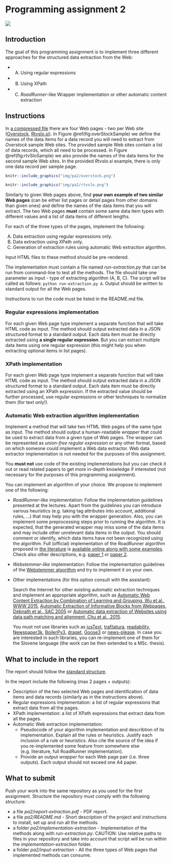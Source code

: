 # Programming assignment 2 {#PA2}

<img src="img/book/spider-01.png" />

## Introduction

The goal of this programming assignment is to implement three different approaches for the structured data extraction from the Web:

* (A) Using regular expressions
* (B) Using XPath
* (C) *RoadRunner*-like Wrapper implementation or other automatic content extraction

## Instructions

In [a compressed file](data/pa2/WebPages.zip) there are four Web pages - two per Web site ([Overstock](https://www.overstock.com/), [Rtvslo.si](https://www.rtvslo.si/)). In Figure \@ref(fig:overStockSample) we define the names of the data items for a data record you will need to extract from *Overstock* sample Web sites. The provided sample Web sites contain a list of data records, which all need to be processed. In Figure \@ref(fig:rtvSloSample) we also provide the names of the data items for the second sample Web sites. In the provided *Rtvslo.si* example, there is only one data record per sample page.

```r
knitr::include_graphics("img/pa2/overstock.png")
```

```r
knitr::include_graphics("img/pa2/rtvslo.png")
```

Similarly to given Web pages above, find **your own example of two similar Web pages** (can be either list pages or detail pages from other domains than given ones) and define the names of the data items that you will  extract. The two Web pages **must** contain some same data item types with different values and a list of data items of different lengths. 

For each of the three types of the pages, implement the following:

(A) Data extraction using regular expressions only.
(B) Data extraction using XPath only.
(C) Generation of extraction rules using automatic Web extraction algorithm.

Input HTML files to these method should be pre-rendered.

The implementation must contain a file named *run-extraction.py* that can be run from command-line to test all the methods. The file should take one parameter as input - type of extracting algorithm (A, B, C). The script will be called as follows: `python run-extraction.py A`. Output should be written to standard output for all the Web pages.

Instructions to run the code must be listed in the README.md file. 

### Regular expressions implementation

For each given Web page type implement a separate function that will take HTML code as input. The method should output extracted data in a JSON structured format to a standard output. Each data item must be directly extracted using **a single regular expression**. But you can extract multiple data items using one regular expression (this might help you when extracting optional items in list pages). 

### XPath implementation

For each given Web page type implement a separate function that will take HTML code as input. The method should output extracted data in a JSON structured format to a standard output. Each data item must be directly extracted using an XPath expression. If the extracted value should be further processed, use regular expressions or other techniques to normalize them (for text only!).

### Automatic Web extraction algorithm implementation

Implement a method that will take two HTML Web pages of the same type as input. The method should output a human-readable *wrapper* that could be used to extract data from a given type of Web pages. The wrapper can be represented as *union-free regular expression* or any other format, based on which someone could implement a Web data extractor. Web data extractor implementation is not needed for the purposes of this assignment.

You **must not** use code of the existing implementations but you can check it out or read related papers to get more in-depth knowledge if interested (not necessary for the purposes of this programming assignment). 

You can implement an algorithm of your choice. We propose to implement one of the following:

* *RoadRunner-like* implementation:
Follow the implementation guidelines presented at the lectures. Apart from the guidelines you can introduce various heuristics (e.g. taking tag attributes into account, additional rules, ...) that may help you with the wrapper generation. Also, you can implement some preprocessing steps prior to running the algorithm. It is expected, that the generated wrapper may miss some of the data items and may include other unrelevant data items in the output. You should comment or identify, which data items have not been recognized using the algorithm. Full (official) implementation of the RoadRunner algorithm proposed in [the literature](http://www.dia.uniroma3.it/db/roadRunner/publications.html) is [available online along with some examples](http://www.dia.uniroma3.it/db/roadRunner/software.html). Check also other descriptions, e.g. [paper 1](http://vldb.org/conf/2001/P109.pdf) or [paper 2](https://link.springer.com/content/pdf/10.1007%2F3-540-46140-X_21.pdf). 

* *Webstemmer-like* implementation:
Follow the implementation guidelines of the [Webstemmer algorithm](http://www.unixuser.org/~euske/python/webstemmer/howitworks.html) and try to implement it on your own.

* Other implementations (for this option consult with the assistant):

  Search the Internet for other existing automatic extraction techniques and implement an appropriate algorithm, such as [Automatic Web Content Extraction by Combination of Learning and Grouping, Wu et al., WWW 2015](https://dl.acm.org/doi/pdf/10.1145/2736277.2741659?casa_token=-Ju2S-ZbMfUAAAAA:UVv6AqtHeu6XS_e6bmE0F5rzDZjLcJBqXdH4uaODUXy7QbszCIzezIgZ01RlPeL581w2_PGejmSa), [Automatic Extraction of Informative Blocks from Webpages, Debnath et al., SAC 2005](http://infolab.stanford.edu/~prasen9/sac05.pdf) or [Automatic data extraction of Websites using data path matching and alignment, Chu et al., 2015](https://ieeexplore.ieee.org/document/7323006). 

  You must not use libraries such as [jusText](https://github.com/miso-belica/jusText), [trafilatura](https://github.com/adbar/trafilatura), [readability](https://github.com/mozilla/readability), [Newspaper3k](https://github.com/codelucas/newspaper/), [BoilerPy3](https://github.com/jmriebold/BoilerPy3), [draget](https://github.com/dragnet-org/dragnet), [Goose3](https://github.com/goose3/goose3) or [news-please](https://github.com/fhamborg/news-please). In case you are interested in such libraries, you can re-implement one of them for the Slovene language (the work can be then extended to a MSc. thesis).

## What to include in the report

The report should follow the [standard structure](https://fri.uni-lj.si/sl/napotki-za-pisanje-porocila).

In the report include the following (max 2 pages + outputs):

* Description of the two selected Web pages and identification of data items and data records (similarly as in the instructions above).
* Regular expressions implementation: a list of regular expressions that extract data from all the pages.
* XPath implementation: a list of XPath expressions that extract data from all the pages.
* Automatic Web extraction implementation: 
  * Pseudocode of your algorithm implementation and describtion of its implementation. Explain all the  rules or heuristics. Justify each inclusion of a rule or heuristics. Also cite the source of the idea if you re-implemented some feature from somewhere else (e.g. literature, full RoadRunner implementation).
  * Provide an output *wrapper* for each Web page pair (i.e. three outputs). Each output should not exceed one A4 paper. 

## What to submit

Push your work into the same repository as you used for the first assignment. Structure the repository must comply with the following structure:

 * a file *pa2/report-extraction.pdf* - PDF report.
 * a file *pa2/README.md* - Short description of the project and instructions to install, set up and run all the methods.
 * a folder *pa2/implementation-extraction* - Implementation of the methods along with *run-extraction.py*. CAUTION: Use relative paths to files in your repository and take into account that script will be run within the *implementation-extraction* folder.
 * a folder *pa2/input-extraction* - All the three types of Web pages that implemented methods can consume.

<!-- 
## Grading schema

All the submissions will be graded semi-automatically by the assistant. Plagiarism check will be run across all the submissions. Grading will begin after the last late submission day. The submission time will be selected as the last commit time in the repository. 

The maximum score of 100 will consist of the following (tentative grading schema):

Points | Item
------ | ----
10 | Selection of two similar Web pages
20 | Regular expressions and XPath implementation
30 | Automatic Web extraction implementation and description
30 | Reproducibility of your work (10 points per method)
10 | Submission compliance (report, readme instructions, repository structure)

Selected groups will need to defend their work during the lab hours. If a group does not agree with their achieved score, it will be able to "negotiate"/defend their programming assignment submission.
-->

